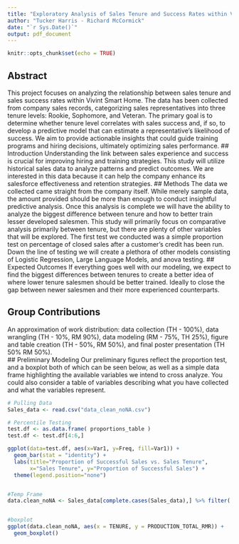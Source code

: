 ```yaml
---
title: "Exploratory Analysis of Sales Tenure and Success Rates within Vivint Smart Home. Proposal"
author: "Tucker Harris - Richard McCormick"
date: "`r Sys.Date()`"
output: pdf_document
---
```


```r
knitr::opts_chunk$set(echo = TRUE)
```


## Abstract
This project focuses on analyzing the relationship between sales tenure and sales success rates within Vivint Smart Home. The data has been collected from company sales records, categorizing sales representatives into three tenure levels: Rookie, Sophomore, and Veteran. The primary goal is to determine whether tenure level correlates with sales success and, if so, to develop a predictive model that can estimate a representative’s likelihood of success. We aim to provide actionable insights that could guide training programs and hiring decisions, ultimately optimizing sales performance.
## Introduction
Understanding the link between sales experience and success is crucial for improving hiring and training strategies. This study will utilize historical sales data to analyze patterns and predict outcomes. We are interested in this data because it can help the company enhance its salesforce effectiveness and retention strategies.
## Methods
The data we collected came straight from the company itself. While merely sample data, the amount provided should be more than enough to conduct insightful predictive analysis. Once this analysis is complete we will have the ability to analyze the biggest difference between tenure and how to better train lesser developed salesmen. This study will primarily focus on comparative analysis primarily between tenure, but there are plenty of other variables that will be explored. The first test we conducted was a simple proportion test on percentage of closed sales after a customer’s credit has been run. Down the line of testing we will create a plethora of other models consisting of Logistic Regression, Large Language Models, and anova testing. 
## Expected Outcomes
If everything goes well with our modeling, we expect to find the biggest differences between tenures to create a better idea of where lower tenure salesmen should be better trained. Ideally to close the gap between newer salesmen and their more experienced counterparts.


## Group Contributions
An approximation of work distribution:  data collection (TH - 100%), data wrangling (TH - 10%, RM 90%), data modeling (RM - 75%, TH 25%), figure and table creation (TH - 50%, RM 50%), and final poster presentation (TH 50% RM 50%).  
## Preliminary Modeling
Our preliminary figures reflect the proportion test, and a boxplot both of which can be seen below, as well as a simple data frame highlighting the available variables we intend to cross analyze. You could also consider a table of variables describing what you have collected and what the variables represent.


```r

# Pulling Data
Sales_data <- read.csv("data_clean_noNA.csv")


```


```r

# Percentile Testing
test.df <- as.data.frame( proportions_table )
test.df <- test.df[4:6,]

ggplot(data=test.df, aes(x=Var1, y=Freq, fill=Var1)) +
  geom_bar(stat = "identity") +
  labs(title="Proportion of Successful Sales vs. Sales Tenure",
       x="Sales Tenure", y="Proportion of Successful Sales") +
  theme(legend.position="none")



```



```r

#Temp Frame
data.clean_noNA <- Sales_data[complete.cases(Sales_data),] %>% filter( PRODUCTION_TOTAL_RMR > 0)  


#boxplot
ggplot(data.clean_noNA, aes(x = TENURE, y = PRODUCTION_TOTAL_RMR)) +
  geom_boxplot()

```

```r



```

```r



```








